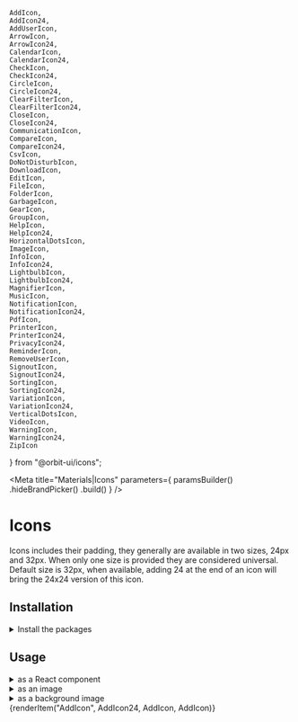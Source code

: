     AddIcon,
    AddIcon24,
    AddUserIcon,
    ArrowIcon,
    ArrowIcon24,
    CalendarIcon,
    CalendarIcon24,
    CheckIcon,
    CheckIcon24,
    CircleIcon,
    CircleIcon24,
    ClearFilterIcon,
    ClearFilterIcon24,
    CloseIcon,
    CloseIcon24,
    CommunicationIcon,
    CompareIcon,
    CompareIcon24,
    CsvIcon,
    DoNotDisturbIcon,
    DownloadIcon,
    EditIcon,
    FileIcon,
    FolderIcon,
    GarbageIcon,
    GearIcon,
    GroupIcon,
    HelpIcon,
    HelpIcon24,
    HorizontalDotsIcon,
    ImageIcon,
    InfoIcon,
    InfoIcon24,
    LightbulbIcon,
    LightbulbIcon24,
    MagnifierIcon,
    MusicIcon,
    NotificationIcon,
    NotificationIcon24,
    PdfIcon,
    PrinterIcon,
    PrinterIcon24,
    PrivacyIcon24,
    ReminderIcon,
    RemoveUserIcon,
    SignoutIcon,
    SignoutIcon24,
    SortingIcon,
    SortingIcon24,
    VariationIcon,
    VariationIcon24,
    VerticalDotsIcon,
    VideoIcon,
    WarningIcon,
    WarningIcon24,
    ZipIcon
} from "@orbit-ui/icons";

<Meta
    title="Materials|Icons"
    parameters={
        paramsBuilder()
            .hideBrandPicker()
            .build()
    }
/>

<Anchor storyId="materials-icons--icons" />

# Icons

Icons includes their padding, they generally are available in two sizes, 24px and 32px. When only one size is provided they are considered universal. Default size is 32px, when available, adding 24 at the end of an icon will bring the 24x24 version of this icon.

## Installation

<details><summary >Install the packages</summary>

Install from <a href={INSTALLATION_PAGE}>the React bundle</a> or as a single package:

```bash
npm install @orbit-ui/icons
```
</details>

## Usage

<details><summary >as a React component</summary>

```jsx
import { IconName } from "@orbit-ui/icons";
```
</details>

<details><summary >as an image</summary>

```jsx
import IconName from "@orbit-ui/icons/icon-name.svg";

<img src={IconName} />
```
</details>

<details><summary >as a background image</summary>

```css
.name-icon: {
    background: url("~@orbit-ui/icons/icon-name.svg");
}
```
</details>

<Preview>
    <IconGallery getDisplayName={getDisplayName} getCopyValue={getItemCopyValue}>
        {renderItem("AddIcon", AddIcon24, AddIcon, AddIcon)}
    </IconGallery>
</Preview>
